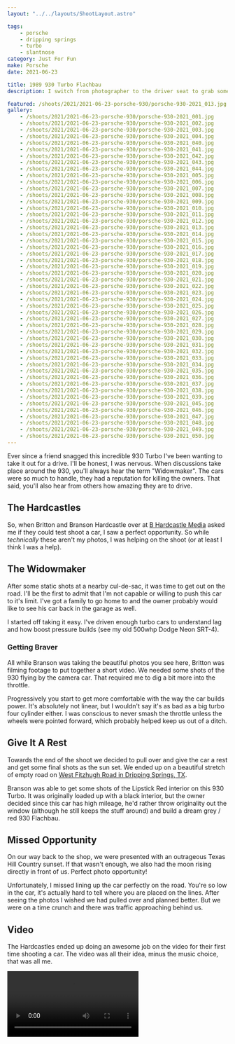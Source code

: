 ```yaml
---
layout: "../../layouts/ShootLayout.astro"

tags:
    - porsche
    - dripping springs
    - turbo
    - slantnose
category: Just For Fun
make: Porsche
date: 2021-06-23

title: 1989 930 Turbo Flachbau
description: I switch from photographer to the driver seat to grab some rolling shots of a Porsche 930 Turbo.

featured: /shoots/2021/2021-06-23-porsche-930/porsche-930-2021_013.jpg
gallery:
    - /shoots/2021/2021-06-23-porsche-930/porsche-930-2021_001.jpg
    - /shoots/2021/2021-06-23-porsche-930/porsche-930-2021_002.jpg
    - /shoots/2021/2021-06-23-porsche-930/porsche-930-2021_003.jpg
    - /shoots/2021/2021-06-23-porsche-930/porsche-930-2021_004.jpg
    - /shoots/2021/2021-06-23-porsche-930/porsche-930-2021_040.jpg
    - /shoots/2021/2021-06-23-porsche-930/porsche-930-2021_041.jpg
    - /shoots/2021/2021-06-23-porsche-930/porsche-930-2021_042.jpg
    - /shoots/2021/2021-06-23-porsche-930/porsche-930-2021_043.jpg
    - /shoots/2021/2021-06-23-porsche-930/porsche-930-2021_044.jpg
    - /shoots/2021/2021-06-23-porsche-930/porsche-930-2021_005.jpg
    - /shoots/2021/2021-06-23-porsche-930/porsche-930-2021_006.jpg
    - /shoots/2021/2021-06-23-porsche-930/porsche-930-2021_007.jpg
    - /shoots/2021/2021-06-23-porsche-930/porsche-930-2021_008.jpg
    - /shoots/2021/2021-06-23-porsche-930/porsche-930-2021_009.jpg
    - /shoots/2021/2021-06-23-porsche-930/porsche-930-2021_010.jpg
    - /shoots/2021/2021-06-23-porsche-930/porsche-930-2021_011.jpg
    - /shoots/2021/2021-06-23-porsche-930/porsche-930-2021_012.jpg
    - /shoots/2021/2021-06-23-porsche-930/porsche-930-2021_013.jpg
    - /shoots/2021/2021-06-23-porsche-930/porsche-930-2021_014.jpg
    - /shoots/2021/2021-06-23-porsche-930/porsche-930-2021_015.jpg
    - /shoots/2021/2021-06-23-porsche-930/porsche-930-2021_016.jpg
    - /shoots/2021/2021-06-23-porsche-930/porsche-930-2021_017.jpg
    - /shoots/2021/2021-06-23-porsche-930/porsche-930-2021_018.jpg
    - /shoots/2021/2021-06-23-porsche-930/porsche-930-2021_019.jpg
    - /shoots/2021/2021-06-23-porsche-930/porsche-930-2021_020.jpg
    - /shoots/2021/2021-06-23-porsche-930/porsche-930-2021_021.jpg
    - /shoots/2021/2021-06-23-porsche-930/porsche-930-2021_022.jpg
    - /shoots/2021/2021-06-23-porsche-930/porsche-930-2021_023.jpg
    - /shoots/2021/2021-06-23-porsche-930/porsche-930-2021_024.jpg
    - /shoots/2021/2021-06-23-porsche-930/porsche-930-2021_025.jpg
    - /shoots/2021/2021-06-23-porsche-930/porsche-930-2021_026.jpg
    - /shoots/2021/2021-06-23-porsche-930/porsche-930-2021_027.jpg
    - /shoots/2021/2021-06-23-porsche-930/porsche-930-2021_028.jpg
    - /shoots/2021/2021-06-23-porsche-930/porsche-930-2021_029.jpg
    - /shoots/2021/2021-06-23-porsche-930/porsche-930-2021_030.jpg
    - /shoots/2021/2021-06-23-porsche-930/porsche-930-2021_031.jpg
    - /shoots/2021/2021-06-23-porsche-930/porsche-930-2021_032.jpg
    - /shoots/2021/2021-06-23-porsche-930/porsche-930-2021_033.jpg
    - /shoots/2021/2021-06-23-porsche-930/porsche-930-2021_034.jpg
    - /shoots/2021/2021-06-23-porsche-930/porsche-930-2021_035.jpg
    - /shoots/2021/2021-06-23-porsche-930/porsche-930-2021_036.jpg
    - /shoots/2021/2021-06-23-porsche-930/porsche-930-2021_037.jpg
    - /shoots/2021/2021-06-23-porsche-930/porsche-930-2021_038.jpg
    - /shoots/2021/2021-06-23-porsche-930/porsche-930-2021_039.jpg
    - /shoots/2021/2021-06-23-porsche-930/porsche-930-2021_045.jpg
    - /shoots/2021/2021-06-23-porsche-930/porsche-930-2021_046.jpg
    - /shoots/2021/2021-06-23-porsche-930/porsche-930-2021_047.jpg
    - /shoots/2021/2021-06-23-porsche-930/porsche-930-2021_048.jpg
    - /shoots/2021/2021-06-23-porsche-930/porsche-930-2021_049.jpg
    - /shoots/2021/2021-06-23-porsche-930/porsche-930-2021_050.jpg
---
```



Ever since a friend snagged this incredible 930 Turbo I've been wanting to take it out for a drive. I'll be honest, I was nervous. When discussions take place around the 930, you'll always hear the term "Widowmaker". The cars were so much to handle, they had a reputation for killing the owners. That said, you'll also hear from others how amazing they are to drive.

## The Hardcastles

So, when Britton and Branson Hardcastle over at [B Hardcastle Media](https://www.bhardcastle.com/) asked me if they could test shoot a car, I saw a perfect opportunity. So while _technically_ these aren't my photos, I was helping on the shoot (or at least I think I was a help).

## The Widowmaker

After some static shots at a nearby cul-de-sac, it was time to get out on the road. I'll be the first to admit that I'm not capable or willing to push this car to it's limit. I've got a family to go home to and the owner probably would like to see his car back in the garage as well.

I started off taking it easy. I've driven enough turbo cars to understand lag and how boost pressure builds (see my old 500whp Dodge Neon SRT-4).

### Getting Braver

All while Branson was taking the beautiful photos you see here, Britton was filming footage to put together a short video. We needed some shots of the 930 flying by the camera car. That required me to dig a bit more into the throttle.

Progressively you start to get more comfortable with the way the car builds power. It's absolutely not linear, but I wouldn't say it's as bad as a big turbo four cylinder either. I was conscious to never smash the throttle unless the wheels were pointed forward, which probably helped keep us out of a ditch.

## Give It A Rest

Towards the end of the shoot we decided to pull over and give the car a rest and get some final shots as the sun set. We ended up on a beautiful stretch of empty road on [West Fitzhugh Road in Dripping Springs, TX](https://goo.gl/maps/tA78JHiVg4dXSwHp8).

Branson was able to get some shots of the Lipstick Red interior on this 930 Turbo. It was originally loaded up with a black interior, but the owner decided since this car has high mileage, he'd rather throw originality out the window (although he still keeps the stuff around) and build a dream grey / red 930 Flachbau.

## Missed Opportunity

On our way back to the shop, we were presented with an outrageous Texas Hill Country sunset. If that wasn't enough, we also had the moon rising directly in front of us. Perfect photo opportunity!

Unfortunately, I missed lining up the car perfectly on the road. You're so low in the car, it's actually hard to tell where you are placed on the lines. After seeing the photos I wished we had pulled over and planned better. But we were on a time crunch and there was traffic approaching behind us.

## Video

The Hardcastles ended up doing an awesome job on the video for their first time shooting a car. The video was all their idea, minus the music choice, that was all me.

<Video src="/shoots/2021/2021-06-23-porsche-930/1989-porsche-930-turbo-flachbau.mp4" />

## Conclusion

I've had plenty of opportunities to drive 60's and 70's air cooled Porsches. I really do enjoy them. As good as they are, this car is just perfection. I love the styling, the widebody and the drama of the turbo flat-6.
